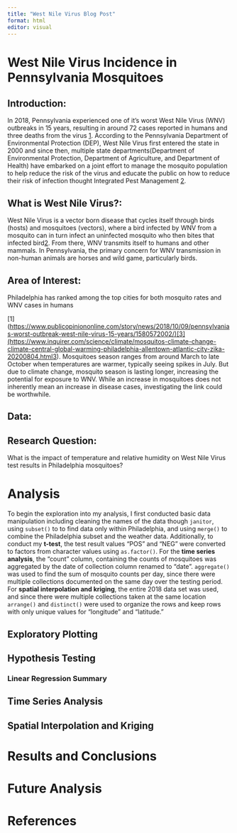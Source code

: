 ```yaml
---
title: "West Nile Virus Blog Post"
format: html
editor: visual
---
```


# West Nile Virus Incidence in Pennsylvania Mosquitoes

## Introduction:

In 2018, Pennsylvania experienced one of it's worst West Nile Virus (WNV) outbreaks in 15 years, resulting in around 72 cases reported in humans and three deaths from the virus [1](https://www.publicopiniononline.com/story/news/2018/10/09/pennsylvanias-worst-outbreak-west-nile-virus-15-years/1580572002/). According to the Pennsylvania Department of Environmental Protection (DEP), West Nile Virus first entered the state in 2000 and since then, multiple state departments(Department of Environmental Protection, Department of Agriculture, and Department of Health) have embarked on a joint effort to manage the mosquito population to help reduce the risk of the virus and educate the public on how to reduce their risk of infection thought Integrated Pest Management [2](https://www.dep.pa.gov/Business/ProgramIntegration/Vector-Management/Mosquitoes/Pages/default.aspx).

## What is West Nile Virus?:

West Nile Virus is a vector born disease that cycles itself through birds (hosts) and mosquitoes (vectors), where a bird infected by WNV from a mosquito can in turn infect an uninfected mosquito who then bites that infected bird[2](https://www.dep.pa.gov/Business/ProgramIntegration/Vector-Management/Mosquitoes/Pages/default.aspx). From there, WNV transmits itself to humans and other mammals. In Pennsylvania, the primary concern for WNV transmission in non-human animals are horses and wild game, particularly birds.

## Area of Interest:

Philadelphia has ranked among the top cities for both mosquito rates and WNV cases in humans

\[1\](<https://www.publicopiniononline.com/story/news/2018/10/09/pennsylvanias-worst-outbreak-west-nile-virus-15-years/1580572002/>[)\[3\](https://www.inquirer.com/science/climate/mosquitos-climate-change-climate-central-global-warming-philadelphia-allentown-atlantic-city-zika-20200804.html](https://www.publicopiniononline.com/story/news/2018/10/09/pennsylvanias-worst-outbreak-west-nile-virus-15-years/1580572002/)[3](https://www.inquirer.com/science/climate/mosquitos-climate-change-climate-central-global-warming-philadelphia-allentown-atlantic-city-zika-20200804.html)). Mosquitoes season ranges from around March to late October when temperatures are warmer, typically seeing spikes in July. But due to climate change, mosquito season is lasting longer, increasing the potential for exposure to WNV. While an increase in mosquitoes does not inherently mean an increase in disease cases, investigating the link could be worthwhile.

## Data:

## Research Question:

What is the impact of temperature and relative humidity on West Nile Virus test results in Philadelphia mosquitoes?

# Analysis

To begin the exploration into my analysis, I first conducted basic data manipulation including cleaning the names of the data though `janitor`, using `subset()` to to find data only within Philadelphia, and using `merge()` to combine the Philadelphia subset and the weather data. Additionally, to conduct my **t-test**, the test result values "POS" and "NEG" were converted to factors from character values using `as.factor()`. For the **time series analysis**, the "count" column, containing the counts of mosquitoes was aggregated by the date of collection column renamed to "date". `aggregate()` was used to find the sum of mosquito counts per day, since there were multiple collections documented on the same day over the testing period. For **spatial interpolation and kriging**, the entire 2018 data set was used, and since there were multiple collections taken at the same location `arrange()` and `distinct()` were used to organize the rows and keep rows with only unique values for "longitude" and "latitude."

## Exploratory Plotting

## Hypothesis Testing

### Linear Regression Summary

## Time Series Analysis

## Spatial Interpolation and Kriging

# Results and Conclusions

# Future Analysis

# References
